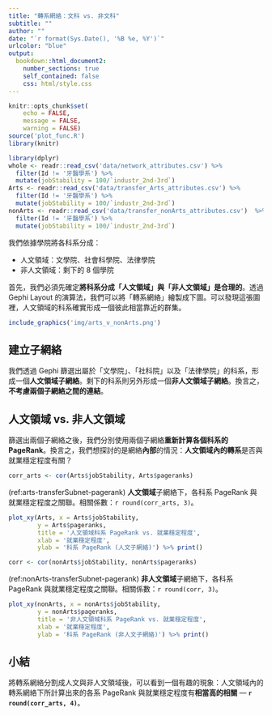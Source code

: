 ```yaml
---
title: "轉系網絡：文科 vs. 非文科"
subtitle: ""
author: ""
date: "`r format(Sys.Date(), '%B %e, %Y')`"
urlcolor: "blue"
output:
  bookdown::html_document2:
    number_sections: true
    self_contained: false
    css: html/style.css
---
```


```r
knitr::opts_chunk$set(
	echo = FALSE,
	message = FALSE,
	warning = FALSE)
source('plot_func.R')
library(knitr)
```


```r
library(dplyr)
whole <- readr::read_csv('data/network_attributes.csv') %>% 
  filter(Id != '牙醫學系') %>%
  mutate(jobStability = 100/`industr_2nd-3rd`)
Arts <- readr::read_csv('data/transfer_Arts_attributes.csv') %>% 
  filter(Id != '牙醫學系') %>%
  mutate(jobStability = 100/`industr_2nd-3rd`)
nonArts <- readr::read_csv('data/transfer_nonArts_attributes.csv')  %>% 
  filter(Id != '牙醫學系') %>%
  mutate(jobStability = 100/`industr_2nd-3rd`)
```

我們依據學院將各科系分成：

- 人文領域：文學院、社會科學院、法律學院
- 非人文領域：剩下的 8 個學院

首先，我們必須先確定**將科系分成「人文領域」與「非人文領域」是合理的**。透過 Gephi Layout 的演算法，我們可以將「轉系網絡」繪製成下圖。可以發現這張圖裡，人文領域的科系確實形成一個彼此相當靠近的群集。

```r
include_graphics('img/arts_v_nonArts.png')
```

## 建立子網絡

我們透過 Gephi 篩選出屬於「文學院」、「社科院」以及「法律學院」的科系，形成一個**人文領域子網絡**。剩下的科系則另外形成一個**非人文領域子網絡**。換言之，**不考慮兩個子網絡之間的連結**。

## 人文領域 vs. 非人文領域

篩選出兩個子網絡之後，我們分別使用兩個子網絡**重新計算各個科系的 PageRank**。換言之，我們想探討的是網絡**內部**的情況：**人文領域內的轉系**是否與就業穩定程度有關？


```r
corr_arts <- cor(Arts$jobStability, Arts$pageranks)
```

(ref:arts-transferSubnet-pagerank) **人文領域**子網絡下，各科系 PageRank 與就業穩定程度之關聯。相關係數：`r round(corr_arts, 3)`。

```r
plot_xy(Arts, x = Arts$jobStability, 
        y = Arts$pageranks,
        title = '人文領域科系 PageRank vs. 就業穩定程度',
        xlab = '就業穩定程度',
        ylab = '科系 PageRank (人文子網絡)') %>% print()
```


```r
corr <- cor(nonArts$jobStability, nonArts$pageranks)
```

(ref:nonArts-transferSubnet-pagerank) **非人文領域**子網絡下，各科系 PageRank 與就業穩定程度之關聯。相關係數：`r round(corr, 3)`。

```r
plot_xy(nonArts, x = nonArts$jobStability, 
        y = nonArts$pageranks,
        title = '非人文領域科系 PageRank vs. 就業穩定程度',
        xlab = '就業穩定程度',
        ylab = '科系 PageRank (非人文子網絡)') %>% print()
```

## 小結

將轉系網絡分割成人文與非人文領域後，可以看到一個有趣的現象：人文領域內的轉系網絡下所計算出來的各系 PageRank 與就業穩定程度有**相當高的相關** — **`r round(corr_arts, 4)`**。



